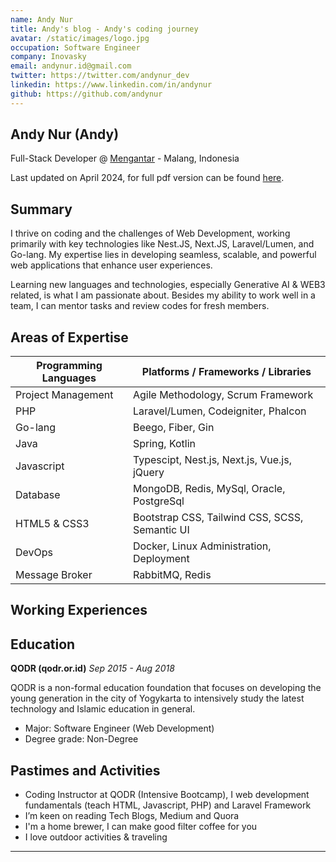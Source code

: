 ```yaml
---
name: Andy Nur
title: Andy's blog - Andy's coding journey
avatar: /static/images/logo.jpg
occupation: Software Engineer
company: Inovasky
email: andynur.id@gmail.com
twitter: https://twitter.com/andynur_dev
linkedin: https://www.linkedin.com/in/andynur
github: https://github.com/andynur
---
```




## Andy Nur (Andy)

Full-Stack Developer @ [Mengantar](https://mengantar.com) - Malang, Indonesia

Last updated on April 2024, for full pdf version can be found [here](https://drive.google.com/file/d/1sMB32xVUaisjxeaNIu0ruXxNEtArLNVJ/view?usp=sharing).

## Summary

I thrive on coding and the challenges of Web Development, working primarily with key technologies like Nest.JS, Next.JS, Laravel/Lumen, and Go-lang. My expertise lies in developing seamless, scalable, and powerful web applications that enhance user experiences.

Learning new languages and technologies, especially Generative AI & WEB3 related, is what I am passionate about. Besides my ability to work well in a team, I can mentor tasks and review codes for fresh members.

## Areas of Expertise

| Programming Languages           | Platforms / Frameworks / Libraries                      |
| ------------------------------- | ------------------------------------------------------- |
| Project Management              | Agile Methodology, Scrum Framework                      |
| PHP                             | Laravel/Lumen, Codeigniter, Phalcon                     |
| Go-lang                         | Beego, Fiber, Gin                                       |
| Java                            | Spring, Kotlin                                          |
| Javascript                      | Typescipt, Nest.js, Next.js, Vue.js, jQuery             |
| Database                        | MongoDB, Redis, MySql, Oracle, PostgreSql                               |
| HTML5 & CSS3                    | Bootstrap CSS, Tailwind CSS, SCSS, Semantic UI          |
| DevOps                          | Docker, Linux Administration, Deployment                |
| Message Broker                  | RabbitMQ, Redis                                         |

## Working Experiences

<Timeline />

## Education

**QODR (qodr.or.id)**
_Sep 2015 - Aug 2018_

QODR is a non-formal education foundation that focuses on developing the young generation in the city of Yogykarta to intensively study the latest technology and Islamic education in general.

- Major: Software Engineer (Web Development)
- Degree grade: Non-Degree

## Pastimes and Activities

- Coding Instructor at QODR (Intensive Bootcamp), I web development fundamentals (teach HTML, Javascript, PHP) and Laravel Framework
- I’m keen on reading Tech Blogs, Medium and Quora
- I'm a home brewer, I can make good filter coffee for you
- I love outdoor activities & traveling

---

